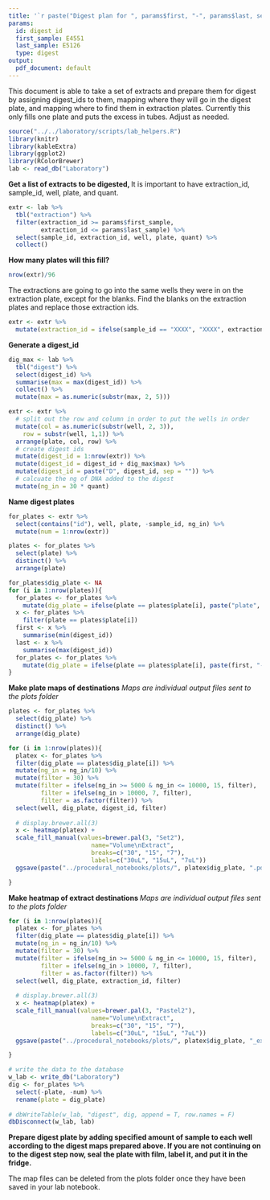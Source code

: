 ```yaml
---
title: '`r paste("Digest plan for ", params$first, "-", params$last, sep = "")`'
params:
  id: digest_id
  first_sample: E4551
  last_sample: E5126
  type: digest
output:
  pdf_document: default
---
```

This document is able to take a set of extracts and prepare them for digest by assigning digest_ids to them, mapping where they will go in the digest plate, and mapping where to find them in extraction plates. Currently this only fills one plate and puts the excess in tubes.  Adjust as needed.

```r
source("../../laboratory/scripts/lab_helpers.R")
library(knitr)
library(kableExtra)
library(ggplot2)
library(RColorBrewer)
lab <- read_db("Laboratory")
```

**Get a list of extracts to be digested, **
It is important to have extraction_id, sample_id, well, plate, and quant.  
```r
extr <- lab %>%
  tbl("extraction") %>% 
  filter(extraction_id >= params$first_sample, 
         extraction_id <= params$last_sample) %>% 
  select(sample_id, extraction_id, well, plate, quant) %>% 
  collect()
```

**How many plates will this fill?**

```r
nrow(extr)/96
```

The extractions are going to go into the same wells they were in on the extraction plate, except for the blanks.  Find the blanks on the extraction plates and replace those extraction ids.
```r
extr <- extr %>% 
  mutate(extraction_id = ifelse(sample_id == "XXXX", "XXXX", extraction_id))
```
**Generate a digest_id**
```r
dig_max <- lab %>% 
  tbl("digest") %>% 
  select(digest_id) %>% 
  summarise(max = max(digest_id)) %>% 
  collect() %>% 
  mutate(max = as.numeric(substr(max, 2, 5)))

extr <- extr %>% 
  # split out the row and column in order to put the wells in order
  mutate(col = as.numeric(substr(well, 2, 3)), 
    row = substr(well, 1,1)) %>% 
  arrange(plate, col, row) %>% 
  # create digest ids
  mutate(digest_id = 1:nrow(extr)) %>% 
  mutate(digest_id = digest_id + dig_max$max) %>% 
  mutate(digest_id = paste("D", digest_id, sep = "")) %>% 
  # calcuate the ng of DNA added to the digest
  mutate(ng_in = 30 * quant)
```

**Name digest plates**
```r
for_plates <- extr %>% 
  select(contains("id"), well, plate, -sample_id, ng_in) %>% 
  mutate(num = 1:nrow(extr))

plates <- for_plates %>% 
  select(plate) %>% 
  distinct() %>% 
  arrange(plate)

for_plates$dig_plate <- NA
for (i in 1:nrow(plates)){
  for_plates <- for_plates %>% 
    mutate(dig_plate = ifelse(plate == plates$plate[i], paste("plate", i, sep = ""), dig_plate))
  x <- for_plates %>% 
    filter(plate == plates$plate[i])
  first <- x %>% 
    summarise(min(digest_id))
  last <- x %>% 
    summarise(max(digest_id))
  for_plates <- for_plates %>% 
    mutate(dig_plate = ifelse(plate == plates$plate[i], paste(first, "-", last, sep = ""), dig_plate))
}
```
**Make plate maps of destinations**
*Maps are individual output files sent to the plots folder*

```r
plates <- for_plates %>% 
  select(dig_plate) %>% 
  distinct() %>% 
  arrange(dig_plate)

for (i in 1:nrow(plates)){
  platex <- for_plates %>% 
  filter(dig_plate == plates$dig_plate[i]) %>% 
  mutate(ng_in = ng_in/10) %>% 
  mutate(filter = 30) %>% 
  mutate(filter = ifelse(ng_in >= 5000 & ng_in <= 10000, 15, filter), 
         filter = ifelse(ng_in > 10000, 7, filter), 
         filter = as.factor(filter)) %>% 
  select(well, dig_plate, digest_id, filter)
  
  # display.brewer.all(3)
  x <- heatmap(platex) +
  scale_fill_manual(values=brewer.pal(3, "Set2"), 
                       name="Volume\nExtract",
                       breaks=c("30", "15", "7"),
                       labels=c("30uL", "15uL", "7uL"))
  ggsave(paste("../procedural_notebooks/plots/", platex$dig_plate, ".pdf", sep = ""), device = "pdf", width = 11, height = 8.5)

}
```
**Make heatmap of extract destinations **
*Maps are individual output files sent to the plots folder*
```r
for (i in 1:nrow(plates)){
  platex <- for_plates %>% 
  filter(dig_plate == plates$dig_plate[i]) %>% 
  mutate(ng_in = ng_in/10) %>% 
  mutate(filter = 30) %>% 
  mutate(filter = ifelse(ng_in >= 5000 & ng_in <= 10000, 15, filter), 
         filter = ifelse(ng_in > 10000, 7, filter), 
         filter = as.factor(filter)) %>% 
  select(well, dig_plate, extraction_id, filter)
  
  # display.brewer.all(3)
  x <- heatmap(platex) +
  scale_fill_manual(values=brewer.pal(3, "Pastel2"), 
                       name="Volume\nExtract",
                       breaks=c("30", "15", "7"),
                       labels=c("30uL", "15uL", "7uL"))
  ggsave(paste("../procedural_notebooks/plots/", platex$dig_plate, "_extr_dest.pdf", sep = ""), device = "pdf", width = 11, height = 8.5)

}
```

<!-- **Make plate maps of source plates**  -->
<!-- We can skip that for this batch because our extr_dest and our extr_sources are exactly the same. -->
<!-- ```{r echo = F, fig.width=10, message=F} -->
<!-- # define the source plates -->
<!-- sources <- extr %>%  -->
<!--   select(plate) %>%  -->
<!--   filter(plate != "XXXX") %>%  -->
<!--   distinct() %>%  -->
<!--   arrange(plate) -->

<!-- # create heat maps of the plates -->
<!-- for (i in 1:nrow(sources)){ -->
<!--   library(ggplot2) -->
<!--   source <- lab %>%  -->
<!--     tbl("extraction") %>%  -->
<!--     filter(plate == sources$plate[i]) %>%  -->
<!--     collect() %>%  -->
<!--     mutate(filter = ifelse(extraction_id %in% extr$extraction_id, "yes", "no")) -->
<!--   x <- heatmap(source, extraction_id) -->
<!--   print(x) -->
<!-- } -->
<!-- ``` -->


```r
# write the data to the database
w_lab <- write_db("Laboratory")
dig <- for_plates %>% 
  select(-plate, -num) %>% 
  rename(plate = dig_plate)
  
# dbWriteTable(w_lab, "digest", dig, append = T, row.names = F)
dbDisconnect(w_lab, lab)
```



**Prepare digest plate by adding specified amount of sample to each well according to the digest maps prepared above.  If you are not continuing on to the digest step now, seal the plate with film, label it, and put it in the fridge.**

The map files can be deleted from the plots folder once they have been saved in your lab notebook.





